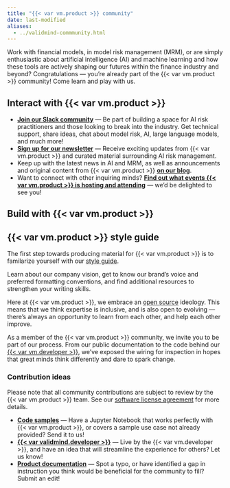 ```yaml
---
title: "{{< var vm.product >}} community"
date: last-modified
aliases:
  - ../validmind-commmunity.html
---
```


Work with financial models, in model risk management (MRM), or are simply enthusiastic about artificial intelligence (AI) and machine learning and how these tools are actively shaping our futures within the finance industry and beyond? Congratulations — you're already part of the {{< var vm.product >}} community! Come learn and play with us. 

## Interact with {{< var vm.product >}}
- **[Join our Slack community](join-community.qmd){target="_blank"}** — Be part of building a space for AI risk practitioners and those looking to break into the industry. Get technical support, share ideas, chat about model risk, AI, large language models, and much more!
- **[Sign up for our newsletter](https://validmind.com/community/)** — Receive exciting updates from {{< var vm.product >}} and curated material surrounding AI risk management. 
- Keep up with the latest news in AI and MRM, as well as announcements and original content from {{< var vm.product >}} **[on our blog](https://validmind.com/blog/)**. 
- Want to connect with other inquiring minds? **[Find out what events {{< var vm.product >}} is hosting and attending](https://validmind.com/events/)** — we'd be delighted to see you! 

## Build with {{< var vm.product >}}

::: {.callout}
## {{< var vm.product >}} style guide
The first step towards producing material for {{< var vm.product >}} is to familarize yourself with our [style guide](style-guide/style-guide.qmd). 

Learn about our company vision, get to know our brand's voice and preferred formatting conventions, and find additional resources to strengthen your writing skills. 
:::

Here at {{< var vm.product >}}, we embrace an [open source](https://en.wikipedia.org/wiki/Open_source) ideology. This means that we think expertise is inclusive, and is also open to evolving — there's always an opportunity to learn from each other, and help each other improve. 

As a member of the {{< var vm.product >}} community, we invite you to be part of our process. From our public documentation to the code behind our [{{< var vm.developer >}}](/developer/get-started-validmind-library.qmd), we've exposed the wiring for inspection in hopes that great minds think differently and dare to spark change. 

### Contribution ideas
Please note that all community contributions are subject to review by the {{< var vm.product >}} team. See our [software license agreement](/about/fine-print/license-agreement.qmd) for more details. 

- **[Code samples](/developer/samples-jupyter-notebooks.qmd)** — Have a Jupyter Notebook that works perfectly with {{< var vm.product >}}, or covers a sample use case not already provided? Send it to us!
- **[{{< var validmind.developer >}}](https://github.com/validmind/validmind-library/)** — Live by the {{< var vm.developer >}}, and have an idea that will streamline the experience for others? Let us know!
- **[Product documentation](https://github.com/validmind/documentation)** — Spot a typo, or have identified a gap in instruction you think would be beneficial for the community to fill? Submit an edit! 

